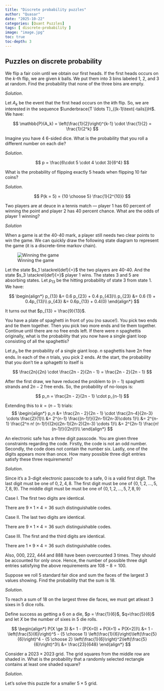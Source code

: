 ```yaml
---
title: "Discrete probability puzzles"
author: "Quasar"
date: "2025-10-22"
categories: [Quant Puzzles]      
tags: [ discrete-probability ]
image: "image.jpg"
toc: true
toc-depth: 3
---
```


## Puzzles on discrete probability

::: {#exm-puzzle-1}

We flip a fair coin until we obtain our first heads. If the first heads occurs on the $k$-th flip, we are given $k$ balls. We put them into 3 bins labeled 1, 2, and 3 at random. Find the probability that none of the three bins are empty.

:::

*Solution*.

Let $A_k$ be the event that the first head occurs on the $k$th flip. So, we are interested in the sequence $\underbrace{T \ldots T}_{(k-1)\text{-tails}}H$. We have:

$$
\mathbb{P}(A_k) = \left(\frac{1}{2}\right)^{k-1} \cdot \frac{1}{2} = \frac{1}{2^k}
$$



::: {#exm-puzzle-2}

Imagine you have $4$ $6$-sided dice. What is the probability that you roll a different number on each die?

:::

*Solution*.

$$
p = \frac{6\cdot 5 \cdot 4 \cdot 3}{6^4}
$$

::: {#exm-puzzle-3}

What is the probability of flipping exactly $5$ heads when flipping $10$ fair coins?

:::

*Solution*.

$$
P(k = 5) = {10 \choose 5} \frac{1}{2^{10}} 
$$


::: {#exm-puzzle-4}

Two players are at deuce in a tennis match — player $1$ has $60$ percent of winning the point and player $2$ has $40$ percent chance. What are the odds of player 1 winning?

:::

*Solution*

When a game is at the 40-40 mark, a player still needs two clear points to win the game. We can quickly draw the following state diagram to represent the game (it is a discrete-time markov chain).

![Winning the game](markov_chain_01.jpg){#fig:markov_chain_01 scale=50%}

Let the state $s_1 \stackrel{def}{=}$ the two players are 40-40. And the state $s_3 \stackrel{def}{=}$ player $1$ wins. The states $3$ and $5$ are absorbing states. Let $p_{13}$ be the hitting probability of state $3$ from state $1$. We have:

$$
\begin{align*}
p_{13} &= 0.6 p_{23} + 0.4 p_{43}\\
p_{23} &= 0.6 (1) + 0.4p_{13}\\
p_{43} &= 0.6p_{13} + 0.4(0)
\end{align*}
$$

It turns out that $p_{13} = \frac{9}{13}$.

::: {#exm-puzzle-5}

You have a plate of spaghetti in front of you (no sauce!). You pick two ends and tie them together. Then you pick two more ends and tie them together. Continue until there are no free ends left. If there were $n$ spaghettis originally, what is the probability that you now have a single giant loop consisting of all the spaghettis?

:::

Let $p_n$ be the probability of a single giant loop. $n$ spaghettis have $2n$ free ends. In each of the $n$ trials, you pick $2$ ends. At the start, the probability that you don't tie a sphagetti to itself is 

$$
\frac{2n}{2n} \cdot \frac{2n - 2}{2n - 1} = \frac{2n - 2}{2n - 1}
$$

After the first draw, we have reduced the problem to $(n-1)$ spaghetti strands and $2n-2$ free ends. So, the probability of no-loops is:

$$
p_n =  \frac{2n - 2}{2n - 1} \cdot p_{n-1}
$$

Extending this to $k=(n-1)$ trials:
$$
\begin{align*}
p_n &= \frac{2n - 2}{2n - 1} \cdot \frac{2n-4}{2n-3} \cdots \frac{2}{1}\\
&= 2^{n-1} \frac{(n-1)!}{(2n-1)(2n-3)\cdots 1}\\
&= 2^{n-1} \frac{2^n n! (n-1)!}{(2n)(2n-1)(2n-2)(2n-3) \cdots 1}\\
&= 2^{2n-1} \frac{n! (n-1)!}{(2n)!}\\
\end{align*}
$$

::: {#exm-puzzle-7}

An electronic safe has a three digit passcode. You are given three constraints regarding the code. Firstly, the code is not an odd number. Secondly, the code does not contain the number six. Lastly, one of the digits appears more than once. How many possible three digit entries satisfy these three requirements?

:::

*Solution*.

Since it's a $3$-digit electronic passcode to a safe, $0$ is a valid first digit. The last digit must be one of $0,2,4,8$. The first digit must be one of $\{0,1,2,\ldots,5,7,8,9\}$. The middle digit must be must be one of $\{0,1,2,\ldots,5,7,8,9\}$

Case I. The first two digits are identical. 

There are $9 \times 1 \times 4 = 36$ such distinguishable codes.

Case II. The last two digits are identical. 

There are $9 \times 1 \times 4 = 36$ such distinguishable codes.

Case III. The first and the third digits are identical.

There are $1 \times 9 \times 4 = 36$ such distinguishable codes.

Also, $000$, $222$, $444$ and $888$ have been overcounted $3$ times. They should be accounted for only once. Hence, the number of possible three digit entries satisfying the above requirements are $108 - 8 = 100$.

::: {#exm-puzzle-8}

Suppose we roll $5$ standard fair dice and sum the faces of the largest $3$ values showing. Find the probability that the sum is $18$.

:::

*Solution*.

To reach a sum of $18$ on the largest three die faces, we must get atleast $3$ sixes in $5$ dice rolls.

Define success as getting a $6$ on a die, $p = \frac{1}{6}$, $q=\frac{5}{6}$ and let $X$ be the number of sixes in $5$ die rolls.

$$
\begin{align*}
P(X \ge 3) &= 1 - (P(X=0) + P(X=1) + P(X=2))\\
&= 1 - \left(\frac{5}{6}\right)^5 - {5 \choose 1} \left(\frac{1}{6}\right)\left(\frac{5}{6}\right)^4 - {5 \choose 2} \left(\frac{1}{6}\right)^2\left(\frac{5}{6}\right)^3\\
&= \frac{23}{648}
\end{align*}
$$

::: {#exm-puzzle-9}

Consider a $2023 \times 2023$ grid. The grid squares from the middle row are shaded in. What is the probability that a randomly selected rectangle contains at least one shaded square?

:::

*Solution*.

Let's solve this puzzle for a smaller $5 \times 5$ grid. 